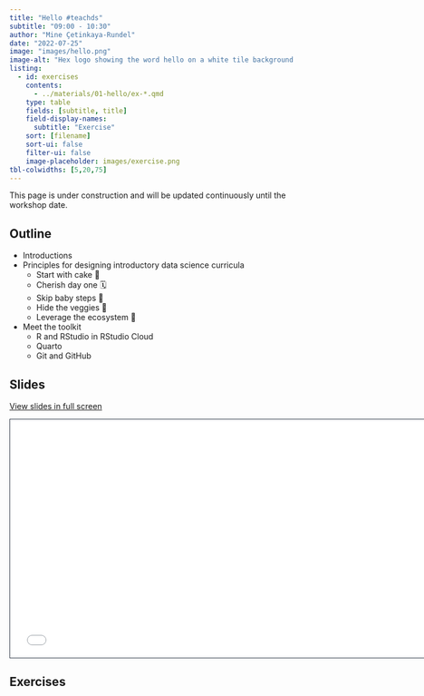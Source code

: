 ```yaml
---
title: "Hello #teachds"
subtitle: "09:00 - 10:30"
author: "Mine Çetinkaya-Rundel"
date: "2022-07-25"
image: "images/hello.png"
image-alt: "Hex logo showing the word hello on a white tile background with black tiles"
listing:
  - id: exercises
    contents:
      - ../materials/01-hello/ex-*.qmd
    type: table
    fields: [subtitle, title]
    field-display-names:
      subtitle: "Exercise"
    sort: [filename]
    sort-ui: false
    filter-ui: false
    image-placeholder: images/exercise.png
tbl-colwidths: [5,20,75]
---
```


::: callout-warning
This page is under construction and will be updated continuously until the workshop date.
:::

## Outline

-   Introductions
-   Principles for designing introductory data science curricula
    -   Start with cake 🍰
    -   Cherish day one 🗓️
    -   Skip baby steps 🍼
    -   Hide the veggies 🥦
    -   Leverage the ecosystem 🌲
-   Meet the toolkit
    -   R and RStudio in RStudio Cloud
    -   Quarto
    -   Git and GitHub

## Slides

[View slides in full screen](../materials/01-hello/index.html)

```{=html}
<iframe class="slide-deck" src="../materials/01-hello/" height="420" width="747" style="border: 1px solid #2e3846;"></iframe>
```
## Exercises

::: {#exercises}
:::
